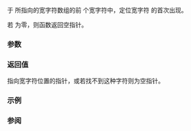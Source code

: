 {{cpp/title|wmemchr}}
{{cpp/string/wide/navbar}}
{{dcl begin}}
{{dcl header|cwchar}}
{{dcl|num=1|
const wchar_t* wmemchr( const wchar_t* ptr, wchar_t ch, std::size_t count );
}}
{{dcl|num=2|
      wchar_t* wmemchr(       wchar_t* ptr, wchar_t ch, std::size_t count );
}}
{{dcl end}}

于 {{c|ptr}} 所指向的宽字符数组的前 {{c|count}} 个宽字符中，定位宽字符 {{c|ch}} 的首次出现。

若 {{c|count}} 为零，则函数返回空指针。

===参数===
{{par begin}}
{{par|ptr|指向要检验的宽字符数组的指针}}
{{par|ch|要搜索的宽字符}}
{{par|count|要检验的宽字符数}}
{{par end}}

===返回值===
指向宽字符位置的指针，或若找不到这种字符则为空指针。

===示例===
{{example
|code=
#include &lt;clocale&gt;
#include &lt;cwchar&gt;
#include &lt;iostream&gt;
#include &lt;locale&gt;

int main()
{
    const wchar_t str[] = L"诺不轻信，故人不负我\0诺不轻许，故我不负人。";
    wchar_t target = L'许';
    const std::size_t sz = sizeof str / sizeof *str;
    if (const wchar_t* result = std::wmemchr(str, target, sz))
    {
        std::setlocale(LC_ALL, "en_US.utf8");
        std::wcout.imbue(std::locale("en_US.utf8"));
        std::wcout &lt;&lt; "找到 '" &lt;&lt; target &lt;&lt; "' 于位置 " &lt;&lt; result - str &lt;&lt; '\n';
    }
}
|p=true
|output=
找到 '许' 于位置 14
}}

===参阅===
{{dsc begin}}
{{dsc inc|cpp/string/byte/dsc memchr}}
{{dsc inc|cpp/string/byte/dsc strchr}}
{{dsc inc|cpp/string/wide/dsc wcschr}}
{{dsc inc|cpp/algorithm/dsc find}}
{{dsc see c|c/string/wide/wmemchr}}
{{dsc end}}

{{langlinks|de|en|es|fr|it|ja|pt|ru}}